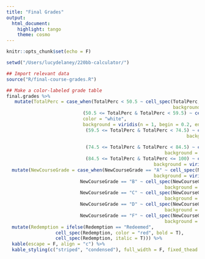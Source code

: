 ```yaml
---
title: "Final Grades"
output: 
  html_document:
    highlight: tango
    theme: cosmo
---
```


```r
knitr::opts_chunk$set(echo = F)

setwd("/Users/lucydelaney/220bb-calculator/")

## Import relevant data
source("R/final-course-grades.R")

```



```r

## Make a color-labeled grade table
final.grades %>%
   mutate(TotalPerc = case_when(TotalPerc < 50.5 ~ cell_spec(TotalPerc, color = "white", 
                                                             background = viridis(n = 1, begin = 0, end = 0.2)), 
                            (50.5 <= TotalPerc & TotalPerc < 59.5) ~ cell_spec(TotalPerc, 
                            color = "white", 
                            background = viridis(n = 1, begin = 0.2, end = 0.4)), 
                             (59.5 <= TotalPerc & TotalPerc < 74.5) ~ cell_spec(TotalPerc, color = "white",
                                                                  background = viridis(n = 1, 
                                                                              begin = 0.4, end = 0.6)), 
                             (74.5 <= TotalPerc & TotalPerc < 84.5) ~ cell_spec(TotalPerc, color = "white",
                                                          background = viridis(n = 1, begin = 0.6, end = 0.8)),
                             (84.5 <= TotalPerc & TotalPerc <= 100) ~ cell_spec(TotalPerc, color = "white",
                                                      background = viridis(n = 1, begin = 0.8, end = 1)))) %>%
  mutate(NewCourseGrade = case_when(NewCourseGrade == "A" ~ cell_spec(NewCourseGrade, color = "white",
                                                      background = viridis(n = 1, begin = 0.8, end = 1)), 
                           NewCourseGrade == "B" ~ cell_spec(NewCourseGrade, color = "white",
                                                          background = viridis(n = 1, begin = 0.6, end = 0.8)),
                           NewCourseGrade == "C" ~ cell_spec(NewCourseGrade, color = "white",
                                                          background = viridis(n = 1, begin = 0.4, end = 0.6)),
                           NewCourseGrade == "D" ~ cell_spec(NewCourseGrade, color = "white",
                                                          background = viridis(n = 1, begin = 0.2, end = 0.4)),
                           NewCourseGrade == "F" ~ cell_spec(NewCourseGrade, color = "white",
                                                          background = viridis(n = 1, begin = 0, end = 0.2)))) %>%
  mutate(Redemption = ifelse(Redemption == "Redeemed",
                  cell_spec(Redemption, color = "red", bold = T),
                  cell_spec(Redemption, italic = T))) %>%
  kable(escape = F, align = "c") %>%
  kable_styling(c("striped", "condensed"), full_width = F, fixed_thead = T) 


```